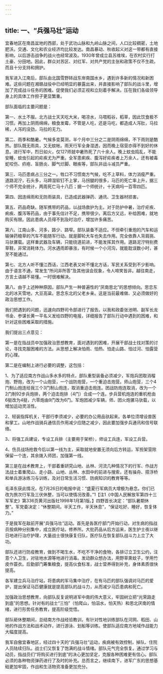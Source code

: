 ```yaml
---
---
---
```

title: 一、“兵强马壮”运动
---




宜春地区在南昌盆地的西部，处于武功山脉和九岭山脉之间，人口比较稠密，土地肥沃。交通、文化和农业经济均比较发达。南昌暴动、秋收起义对这一带都有直接影响，以后游击战争的战火也经常波及。1930年曾成立县苏维埃，在农村实行打土豪、分田地。因此，群众对苏区、对红军、对共产党的主张和政策不仅不生疏，而且十分支持和拥护。

我军进入江南后，部队由北国雪野转战东岸南国水乡，遇到许多新的情况和新困难。这些问题在湘赣战役中已经明显的暴露出来，并直接影响了部队的战斗里，增加了完成战斗任务的困难。促使我们必须正视和立刻着手解决。压在我们各级领导身上的具体工作担子更显繁重。

部队面临的主要问题是：

第一、水土不服。北方战士天天吃大米，喝凉水，马喂稻谷，稻草，因此饮食极不习惯。再加上阴雨绵绵，粮食发霉，不管是人吃，还是马吃，都造成人泻肚，马拉稀，人泻的没劲，马拉的无力。

第二、雨季和酷暑。气候多变莫测，半个月中三分之二是阴雨绵绵，不下雨则是酷热。部队既无雨具，又无蚊帐。雨天行军全身湿透，因而晚上宿营亦得不到好的休息。进行军中，烈日如火，仅127师就中暑热死了六十余人。晚上蚊虫捣乱，不能安睡，蚊虫引起的疟疾尤为严重。全军患痢疾、腹泻好疟疾者上万余人，还有被毒蛇咬伤、疥疮、盲肠炎、脚气烂脚、眼疾等，部队非战斗减员严重。

第三、马匹患病占三分之一。牲口不习惯南方气候，吃不上草料，体力消瘦严重。道路泥泞，石头多，马蹄湿软钉不上掌，马拐腿的很多，马匹的死亡率上升，据三个师不完全统计，两周死亡马十八匹；据一个师统计，十天病吗一百零四匹。

第四、因连绵雨和无防雨装具，已造成武器弹药、通讯、卫生器材损害。

第五、药品奇缺。随军携带的药品，以战场救护为主。对于防护中暑，治疗疟疾、痢疾、腹泻等药品，由于事先估计不足，携带很少。离后方又远，补给困难，就地购买有限。因此患病人员得不到及时治疗，增加许多痛苦。

第六、江南山多、河多，路少、路窄。部队装备不适应。不但牵引重炮的汽车和运输弹药粮草的汽车不能随军行动。就是脚轮大车也失去作用。完全依靠人背肩挑、马驮骡载。这样重武器及车辆，只能绕道前进，不能发挥其作用。道路泥泞特别费草鞋，非常消耗体力。河水遇雨即暴涨，有时候一个小河沟，就能耽误数小时，甚至不能通过。

第七、北方人听不懂江西话，江西老表又听不懂北方话，军民关系受到不少影响。由于语言不通，常发生“所问非所答”及其他误会现象，令人啼笑皆非。越往南走，方言土语越不易懂。一时很难解决。

第八、由于上述种种原因，部队产生一种普遍性的“厌南思北”的思想倾向。思恋东北的冰天雪地，大豆高粱。思念东北的父老乡亲。这是当前最难做、又必须做好的政治思想工作。

我们把遇到的问题，迅速向四野司令部进行了报告。以我和政委张池明、副军长龙书金、参谋长黄一平名义发给四野的电报，详细报告了部队行动中遇到的困难，和针对这些困难采取的措施。

我们提出三点意见：

第一是在指战员中加强政治思想教育，面对遇到的困难，开展干部战士找对策的讨论，寻找克服困难的方法。从思想上解决怕雨、怕热、怕走山路、怕过河、怕露营的心理。

第二是在编制上进行必要的调整，这包括：

1、为了适应南方作战山多水多的特点，部队重型装备必须减少，军炮兵团取消榴炮、野炮，改为一个山炮营，一个战防炮营，一个重迫击炮营。师山炮营，三个4门制山炮连给我三个3门制山炮连，取消重迫击炮连。团战防炮连取消，改为一个2门制92步兵炮排，两个迫击炮排（4门）合成一个连。步兵营机炮连的重机枪由6挺改为4挺，六零炮由9门改为6门。军炮团减少车辆，师、团火炮骡马驮载，以增加运动灵活性。

2、轻装指挥机关，干部行李须减少，必要的办公用品驮起来。各单位须增设兽医和掌工。山地作战骑兵通信员作用减少应随之减少，因此要加强步兵通讯和信号联络。

3、将强工兵建设，专设工兵排（主要用于架桥），师设工兵连，军设工兵营。

4、伤员战场抢救今后以第一线为主，采取就地安置无须向后方转运，军担架营除保留一个连，其余拨入师团，加强第一线。

第三是在战术教育上，干部着重研究山地、丛林、河流几种情况下的行军、作战方法战士着重爬山、走小路、山地、丛林、水田中的前进与搜索，还有操舟、搭浮桥和单兵游泳练习与训练，及对日常生活习惯、防病知识的教育等等。

毛泽东获此情况，在7月26日的电报中说：“盛夏行军病员大增极为悬念。你们已改为旅次行军及三伏休整，当可以使情况改善。”1【注1《中国人民解放军第四十三军军史》第336页黄河出版社1998年1月第1版。】四野首长决定：“部队暑期休整”。军党委决定：“休整期间，半天工作，半天休息”，“保证吃好、睡好，恢复体力。”

于是我军在敌前开展“兵强马壮”运动。首先是各医疗部门开始行动，对生病的指战员按病种分别集中，成立医疗站，修养所。大批药品从后方运来，医生护士夜以继日地进行治疗护理，大量战士很快康复归队，医疗队在恢复部队战斗力上立了大功。

部队还进行防疫教育，做到不喝生水，不吃不干净的食物，各排订立卫生公约，注意个人卫生，对驻地水源等地进行消毒。发动群众想办法，用野草熏蚊子，学用竹皮作蓑衣。后勤部门筹集粮食，提高伙食标准，战士营养得到补充，身体素质很快提高。

各军建立兵马治疗站，将患病的军马集中治疗，在有马匹的部队强调对马匹的爱护，提出保证马匹健康就是提高部队的战斗力，从而减少马匹患病和死亡。

加强政治思想教育，向部队反复说明进军中南的伟大意义，牢固树立把“光荣路走到底”的思想。针对有的战士“三怕”（怕爬山，怕泅水，怕天热）和思北厌南的情绪，进行形势任务教育，提高阶级觉悟。

部队砸休整期间，总结南方作战经验教训，有针对性地训练部队在河网、稻田、山地的作战方法和战术动作，进行游泳、划船等训练。使部队适应南方地域作战能力大幅度提高。

我军自傲宜春地区，经过四十天的“兵强马壮”运动，疾病被有效控制，掉队、住院人员陆续归队。战士们又恢复了饱满的战斗情绪。部队元气完全恢复。通过学习与动员，指战员们“将购买进行到底”的决心更加坚定，克服各种困难更有信心。部队必须的各种物资弹药进行了及时的补充。总而言之，继续南下，进军广东的思想基础更加牢固，作战和生活物资准备更加充分。